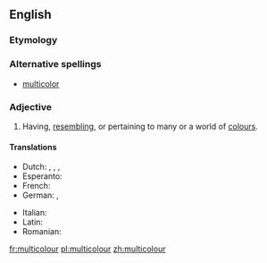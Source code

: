 ==English==

===Etymology===
{{etyl|la}} {{prefix|multi|colour}}

===Alternative spellings===
* {{i-c|Chiefly American}} [[multicolor]]

===Adjective===
{{infl|en|adjective}}

# {{chiefly|Canadian|Australian|Jamaican|British|International}} Having, [[resembling]], or pertaining to many or a world of [[colour]]s.

====Translations====
{{trans-top}}
* Dutch: {{t|nl|bont}}, {{t|nl|bonte}}, {{t|nl|veelkleurig}}, {{t|nl|veelkleurige}}
* Esperanto: {{t|eo|multkolora}}
* French: {{t|fr|multicooleur}}
* German: {{t|de|bunt}}, {{t|de|vielfarbig}}
{{trans-mid}}
* Italian: {{t|it|multicolore}}
* Latin: {{t|la|multicolor}}
* Romanian: {{t|ro|multicolor}}
{{trans-bottom}}

[[fr:multicolour]]
[[pl:multicolour]]
[[zh:multicolour]]